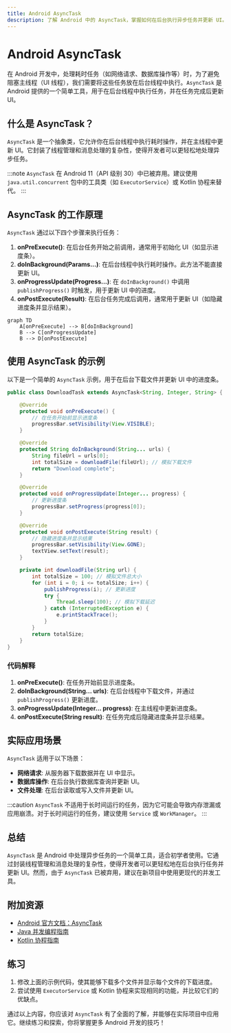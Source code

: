 ```yaml
---
title: Android AsyncTask
description: 了解 Android 中的 AsyncTask，掌握如何在后台执行异步任务并更新 UI。
---
```


# Android AsyncTask

在 Android 开发中，处理耗时任务（如网络请求、数据库操作等）时，为了避免阻塞主线程（UI 线程），我们需要将这些任务放在后台线程中执行。`AsyncTask` 是 Android 提供的一个简单工具，用于在后台线程中执行任务，并在任务完成后更新 UI。

## 什么是 AsyncTask？

`AsyncTask` 是一个抽象类，它允许你在后台线程中执行耗时操作，并在主线程中更新 UI。它封装了线程管理和消息处理的复杂性，使得开发者可以更轻松地处理异步任务。

:::note
`AsyncTask` 在 Android 11（API 级别 30）中已被弃用。建议使用 `java.util.concurrent` 包中的工具类（如 `ExecutorService`）或 Kotlin 协程来替代。
:::

## AsyncTask 的工作原理

`AsyncTask` 通过以下四个步骤来执行任务：

1. **onPreExecute()**: 在后台任务开始之前调用，通常用于初始化 UI（如显示进度条）。
2. **doInBackground(Params...)**: 在后台线程中执行耗时操作。此方法不能直接更新 UI。
3. **onProgressUpdate(Progress...)**: 在 `doInBackground()` 中调用 `publishProgress()` 时触发，用于更新 UI 中的进度。
4. **onPostExecute(Result)**: 在后台任务完成后调用，通常用于更新 UI（如隐藏进度条并显示结果）。

```mermaid
graph TD
    A[onPreExecute] --> B[doInBackground]
    B --> C[onProgressUpdate]
    B --> D[onPostExecute]
```

## 使用 AsyncTask 的示例

以下是一个简单的 `AsyncTask` 示例，用于在后台下载文件并更新 UI 中的进度条。

```java
public class DownloadTask extends AsyncTask<String, Integer, String> {

    @Override
    protected void onPreExecute() {
        // 在任务开始前显示进度条
        progressBar.setVisibility(View.VISIBLE);
    }

    @Override
    protected String doInBackground(String... urls) {
        String fileUrl = urls[0];
        int totalSize = downloadFile(fileUrl); // 模拟下载文件
        return "Download complete";
    }

    @Override
    protected void onProgressUpdate(Integer... progress) {
        // 更新进度条
        progressBar.setProgress(progress[0]);
    }

    @Override
    protected void onPostExecute(String result) {
        // 隐藏进度条并显示结果
        progressBar.setVisibility(View.GONE);
        textView.setText(result);
    }

    private int downloadFile(String url) {
        int totalSize = 100; // 模拟文件总大小
        for (int i = 0; i <= totalSize; i++) {
            publishProgress(i); // 更新进度
            try {
                Thread.sleep(100); // 模拟下载延迟
            } catch (InterruptedException e) {
                e.printStackTrace();
            }
        }
        return totalSize;
    }
}
```

### 代码解释

1. **onPreExecute()**: 在任务开始前显示进度条。
2. **doInBackground(String... urls)**: 在后台线程中下载文件，并通过 `publishProgress()` 更新进度。
3. **onProgressUpdate(Integer... progress)**: 在主线程中更新进度条。
4. **onPostExecute(String result)**: 在任务完成后隐藏进度条并显示结果。

## 实际应用场景

`AsyncTask` 适用于以下场景：

- **网络请求**: 从服务器下载数据并在 UI 中显示。
- **数据库操作**: 在后台执行数据库查询并更新 UI。
- **文件处理**: 在后台读取或写入文件并更新 UI。

:::caution
`AsyncTask` 不适用于长时间运行的任务，因为它可能会导致内存泄漏或应用崩溃。对于长时间运行的任务，建议使用 `Service` 或 `WorkManager`。
:::

## 总结

`AsyncTask` 是 Android 中处理异步任务的一个简单工具，适合初学者使用。它通过封装线程管理和消息处理的复杂性，使得开发者可以更轻松地在后台执行任务并更新 UI。然而，由于 `AsyncTask` 已被弃用，建议在新项目中使用更现代的并发工具。

## 附加资源

- [Android 官方文档：AsyncTask](https://developer.android.com/reference/android/os/AsyncTask)
- [Java 并发编程指南](https://docs.oracle.com/javase/tutorial/essential/concurrency/)
- [Kotlin 协程指南](https://kotlinlang.org/docs/coroutines-guide.html)

## 练习

1. 修改上面的示例代码，使其能够下载多个文件并显示每个文件的下载进度。
2. 尝试使用 `ExecutorService` 或 Kotlin 协程来实现相同的功能，并比较它们的优缺点。

通过以上内容，你应该对 `AsyncTask` 有了全面的了解，并能够在实际项目中应用它。继续练习和探索，你将掌握更多 Android 开发的技巧！